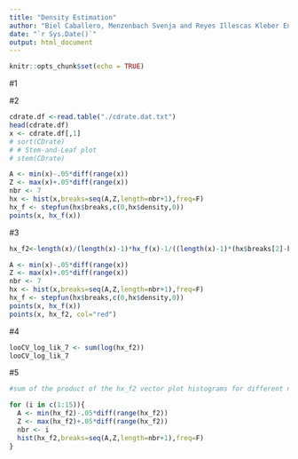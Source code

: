 ```yaml
---
title: "Density Estimation"
author: "Biel Caballero, Menzenbach Svenja and Reyes Illescas Kleber Enrique"
date: "`r Sys.Date()`"
output: html_document
---
```


```r
knitr::opts_chunk$set(echo = TRUE)
```


#1



#2
```r
cdrate.df <-read.table("./cdrate.dat.txt")
head(cdrate.df)
x <- cdrate.df[,1]
# sort(CDrate)
# # Stem-and-Leaf plot
# stem(CDrate)
```


```r
A <- min(x)-.05*diff(range(x)) 
Z <- max(x)+.05*diff(range(x))
nbr <- 7
hx <- hist(x,breaks=seq(A,Z,length=nbr+1),freq=F)
hx_f <- stepfun(hx$breaks,c(0,hx$density,0))
points(x, hx_f(x))

```

#3
```r
hx_f2<-length(x)/(length(x)-1)*hx_f(x)-1/((length(x)-1)*(hx$breaks[2]-hx$breaks[1]))

A <- min(x)-.05*diff(range(x)) 
Z <- max(x)+.05*diff(range(x))
nbr <- 7
hx <- hist(x,breaks=seq(A,Z,length=nbr+1),freq=F)
hx_f <- stepfun(hx$breaks,c(0,hx$density,0))
points(x, hx_f(x))
points(x, hx_f2, col="red")
```
#4
```r
looCV_log_lik_7 <- sum(log(hx_f2))
looCV_log_lik_7
```


#5
```r
#sum of the product of the hx_f2 vector plot histograms for different number of breaks nbr

for (i in c(1:15)){
  A <- min(hx_f2)-.05*diff(range(hx_f2)) 
  Z <- max(hx_f2)+.05*diff(range(hx_f2))
  nbr <- i
  hist(hx_f2,breaks=seq(A,Z,length=nbr+1),freq=F)
}
```




































